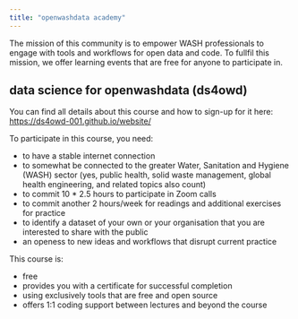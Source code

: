 ```yaml
---
title: "openwashdata academy"
---
```


The mission of this community is to empower WASH professionals to engage with tools and workflows for open data and code. To fullfil this mission, we offer learning events that are free for anyone to participate in.

## data science for openwashdata (ds4owd)

You can find all details about this course and how to sign-up for it here: <https://ds4owd-001.github.io/website/>

To participate in this course, you need:

- to have a stable internet connection
- to somewhat be connected to the greater Water, Sanitation and Hygiene (WASH) sector (yes, public health, solid waste management, global health engineering, and related topics also count)
- to commit 10 * 2.5 hours to participate in Zoom calls
- to commit another 2 hours/week for readings and additional exercises for practice
- to identify a dataset of your own or your organisation that you are interested to share with the public
- an openess to new ideas and workflows that disrupt current practice

This course is:

- free
- provides you with a certificate for successful completion
- using exclusively tools that are free and open source
- offers 1:1 coding support between lectures and beyond the course


